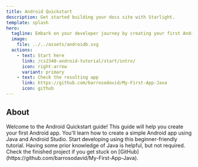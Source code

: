 ```yaml
---
title: Android Quickstart 
description: Get started building your docs site with Starlight.
template: splash
hero:
  tagline: Embark on your developer journey by creating your first Android app 
  image:
    file: ../../assets/androidb.svg
  actions:
    - text: Start here 
      link: /cs2340-android-tutorial/start/intro/
      icon: right-arrow
      variant: primary
    - text: Check the resulting app
      link: https://github.com/barrosodavid/My-First-App-Java
      icon: github 
---
```



## About

<CardGrid stagger>
	<Card title="Welcome" icon="laptop">
		Welcome to the Android Quickstart guide! This guide will help you create your first Android app.
	</Card>
	<Card title="What you'll learn" icon="open-book">
		You'll learn how to create a simple Android app using Java and Android Studio.
	</Card>
	<Card title="Beginner-friendly" icon="approve-check">
		Start developing using this beginner-friendly tutorial. Having some prior knowledge of Java is helpful, but not required.
	</Card>
	<Card title="Check the result" icon="github">
		Check the finished project if you get stuck on [GitHub](https://github.com/barrosodavid/My-First-App-Java).
	</Card>
</CardGrid>